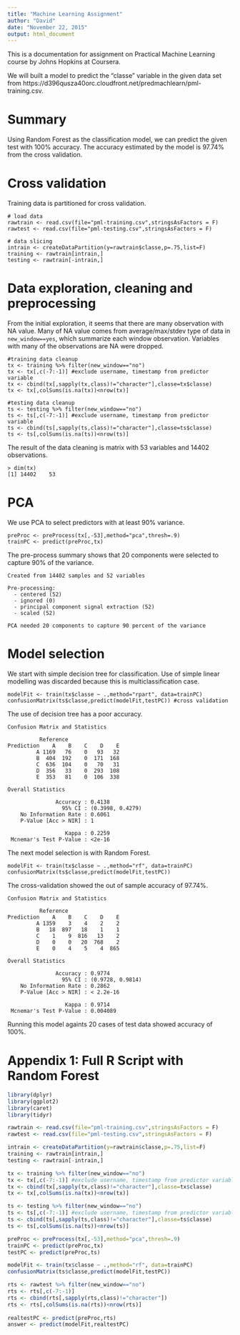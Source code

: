 ```yaml
---
title: "Machine Learning Assignment"
author: "David"
date: "November 22, 2015"
output: html_document
---
```


This is a documentation for assignment on Practical Machine Learning course by Johns Hopkins at Coursera.

We will built a model to predict the "classe" variable in the given data set from https://d396qusza40orc.cloudfront.net/predmachlearn/pml-training.csv.

# Summary

Using Random Forest as the classification model, we can predict the given test with 100% accuracy.
The accuracy estimated by the model is 97.74% from the cross validation.

# Cross validation

Training data is partitioned for cross validation.

```
# load data
rawtrain <- read.csv(file="pml-training.csv",stringsAsFactors = F)
rawtest <- read.csv(file="pml-testing.csv",stringsAsFactors = F)

# data slicing
intrain <- createDataPartition(y=rawtrain$classe,p=.75,list=F)
training <- rawtrain[intrain,]
testing <- rawtrain[-intrain,]
```

# Data exploration, cleaning and preprocessing

From the initial exploration, it seems that there are many observation with NA value.
Many of NA value comes from  average/max/stdev type of data in `new_window==yes`, which summarize each window observation.
Variables with many of the observations are NA were dropped.

```
#training data cleanup
tx <- training %>% filter(new_window=="no")
tx <- tx[,c(-7:-1)] #exclude username, timestamp from predictor variable
tx <- cbind(tx[,sapply(tx,class)!="character"],classe=tx$classe)
tx <- tx[,colSums(is.na(tx))<nrow(tx)]

#testing data cleanup
ts <- testing %>% filter(new_window=="no")
ts <- ts[,c(-7:-1)] #exclude username, timestamp from predictor variable
ts <- cbind(ts[,sapply(ts,class)!="character"],classe=ts$classe)
ts <- ts[,colSums(is.na(ts))<nrow(ts)]
```

The result of the data cleaning is matrix with 53 variables and 14402 observations.
```
> dim(tx)
[1] 14402    53
```

# PCA

We use PCA to select predictors with at least 90% variance.

```
preProc <- preProcess(tx[,-53],method="pca",thresh=.9)
trainPC <- predict(preProc,tx)
```

The pre-process summary shows that 20 components were selected to capture 90% of the variance.
```
Created from 14402 samples and 52 variables

Pre-processing:
  - centered (52)
  - ignored (0)
  - principal component signal extraction (52)
  - scaled (52)

PCA needed 20 components to capture 90 percent of the variance
```

# Model selection

We start with simple decision tree for classification. Use of simple linear modelling was discarded because this is multiclassification case.

```
modelFit <- train(tx$classe ~ .,method="rpart", data=trainPC)
confusionMatrix(ts$classe,predict(modelFit,testPC)) #cross validation
```
The use of decision tree has a poor accuracy.

```
Confusion Matrix and Statistics

          Reference
Prediction    A    B    C    D    E
         A 1169   76    0   93   32
         B  404  192    0  171  168
         C  636  104    0   70   31
         D  356   33    0  293  108
         E  353   81    0  106  338

Overall Statistics
                                          
               Accuracy : 0.4138          
                 95% CI : (0.3998, 0.4279)
    No Information Rate : 0.6061          
    P-Value [Acc > NIR] : 1               
                                          
                  Kappa : 0.2259          
 Mcnemar's Test P-Value : <2e-16
```

The next model selection is with Random Forest.
```
modelFit <- train(tx$classe ~ .,method="rf", data=trainPC)
confusionMatrix(ts$classe,predict(modelFit,testPC))
```

The cross-validation showed the out of sample accuracy of 97.74%.
```
Confusion Matrix and Statistics

          Reference
Prediction    A    B    C    D    E
         A 1359    3    4    2    2
         B   18  897   18    1    1
         C    1    9  816   13    2
         D    0    0   20  768    2
         E    0    4    5    4  865

Overall Statistics
                                          
               Accuracy : 0.9774          
                 95% CI : (0.9728, 0.9814)
    No Information Rate : 0.2862          
    P-Value [Acc > NIR] : < 2.2e-16       
                                          
                  Kappa : 0.9714          
 Mcnemar's Test P-Value : 0.004089   
```

Running this model againts 20 cases of test data showed accuracy of 100%.

# Appendix 1: Full R Script with Random Forest
```r
library(dplyr)
library(ggplot2)
library(caret)
library(tidyr)

rawtrain <- read.csv(file="pml-training.csv",stringsAsFactors = F)
rawtest <- read.csv(file="pml-testing.csv",stringsAsFactors = F)

intrain <- createDataPartition(y=rawtrain$classe,p=.75,list=F)
training <- rawtrain[intrain,]
testing <- rawtrain[-intrain,]

tx <- training %>% filter(new_window=="no")
tx <- tx[,c(-7:-1)] #exclude username, timestamp from predictor variable
tx <- cbind(tx[,sapply(tx,class)!="character"],classe=tx$classe)
tx <- tx[,colSums(is.na(tx))<nrow(tx)]

ts <- testing %>% filter(new_window=="no")
ts <- ts[,c(-7:-1)] #exclude username, timestamp from predictor variable
ts <- cbind(ts[,sapply(ts,class)!="character"],classe=ts$classe)
ts <- ts[,colSums(is.na(ts))<nrow(ts)]

preProc <- preProcess(tx[,-53],method="pca",thresh=.9)
trainPC <- predict(preProc,tx)
testPC <- predict(preProc,ts)

modelFit <- train(tx$classe ~ .,method="rf", data=trainPC)
confusionMatrix(ts$classe,predict(modelFit,testPC))

rts <- rawtest %>% filter(new_window=="no")
rts <- rts[,c(-7:-1)]
rts <- cbind(rts[,sapply(rts,class)!="character"])
rts <- rts[,colSums(is.na(rts))<nrow(rts)]
  
realtestPC <- predict(preProc,rts)
answer <- predict(modelFit,realtestPC)

```
